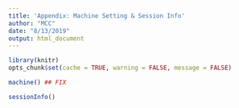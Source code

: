 ```yaml
---
title: 'Appendix: Machine Setting & Session Info'
author: "MCC"
date: "8/13/2019"
output: html_document
---
```


```r
library(knitr)
opts_chunk$set(cache = TRUE, warning = FALSE, message = FALSE)
```

```r
machine() ## FIX
```

```r
sessionInfo()
```

